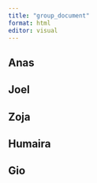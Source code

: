 ```yaml
---
title: "group_document"
format: html
editor: visual
---
```


## Anas 



## Joel


## Zoja 



## Humaira 



## Gio